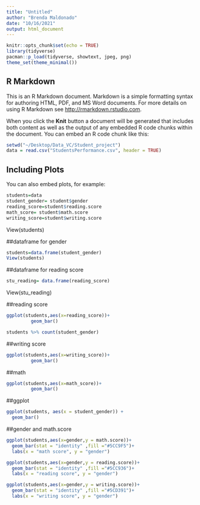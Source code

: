 ```yaml
---
title: "Untitled"
author: "Brenda Maldonado"
date: "10/16/2021"
output: html_document
---
```


```r
knitr::opts_chunk$set(echo = TRUE)
library(tidyverse)
pacman::p_load(tidyverse, showtext, jpeg, png)
theme_set(theme_minimal())

```

## R Markdown

This is an R Markdown document. Markdown is a simple formatting syntax for authoring HTML, PDF, and MS Word documents. For more details on using R Markdown see <http://rmarkdown.rstudio.com>.

When you click the **Knit** button a document will be generated that includes both content as well as the output of any embedded R code chunks within the document. You can embed an R code chunk like this:

```r
setwd("~/Desktop/Data_VC/Student_project")
data = read.csv("StudentsPerformance.csv", header = TRUE)
```

## Including Plots

You can also embed plots, for example:

```r
students=data
student_gender= student$gender
reading_score=student$reading.score
math_score= student$math.score
writing_score=student$writing.score
```

View(students)

##dataframe for gender
```r
students=data.frame(student_gender)
View(students)

```
##dataframe for reading score
```r
stu_reading= data.frame(reading_score)
```

View(stu_reading)

##reading score
```r
ggplot(students,aes(x=reading_score))+
         geom_bar()
```

```r
students %>% count(student_gender)
```


##writing score

```r
ggplot(students,aes(x=writing_score))+
         geom_bar()
```
##math
```r
ggplot(students,aes(x=math_score))+
         geom_bar()
```








##ggplot
```r
ggplot(students, aes(x = student_gender)) +
  geom_bar()
```

##gender and math.score

```r
ggplot(students,aes(x=gender,y = math.score))+
  geom_bar(stat = "identity" ,fill ="#5CC9F5")+
  labs(x = "math score", y = "gender")
```



```r
ggplot(students,aes(x=gender,y = reading.score))+
  geom_bar(stat = "identity" ,fill ="#5CC936")+
  labs(x = "reading score", y = "gender")
```

```r
ggplot(students,aes(x=gender,y = writing.score))+
  geom_bar(stat = "identity" ,fill ="#5CD391")+
  labs(x = "writing score", y = "gender")
```

